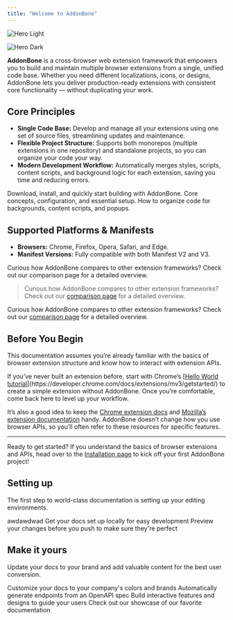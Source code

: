 ```yaml
---
title: "Welcome to AddonBone"
---
```


<img
  className="block dark:hidden"
  src="/images/hero-light.png"
  alt="Hero Light"
/>

<img
  className="hidden dark:block"
  src="/images/hero-dark.png"
  alt="Hero Dark"
/>

**AddonBone** is a cross-browser web extension framework that empowers you to build and maintain multiple browser extensions from a single, unified code base. Whether you need different localizations, icons, or designs, AddonBone lets you deliver production-ready extensions with consistent core functionality — without duplicating your work.

## **Core Principles**

- **Single Code Base:** Develop and manage all your extensions using one set of source files, streamlining updates and maintenance.
- **Flexible Project Structure:** Supports both monorepos (multiple extensions in one repository) and standalone projects, so you can organize your code your way.
- **Modern Development Workflow:** Automatically merges styles, scripts, content scripts, and background logic for each extension, saving you time and reducing errors.

<CardGroup cols={3}>
  <Card title="Get Started" icon="sparkles" href="get-started/introduction">
    Download, install, and quickly start building with AddonBone.
  </Card>
  <Card title="Essentials" icon="sparkles" href="essentials/structure">
    Core concepts, configuration, and essential setup.
  </Card>
  <Card title="Entrypoints" icon="sparkles" href="entrypoints/background">
    How to organize code for backgrounds, content scripts, and popups.
  </Card>
</CardGroup>

## **Supported Platforms & Manifests**

- **Browsers:** Chrome, Firefox, Opera, Safari, and Edge.
- **Manifest Versions:** Fully compatible with both Manifest V2 and V3.

<Info>
  Curious how AddonBone compares to other extension frameworks? Check out our comparison page for a detailed overview.
</Info>

> Curious how AddonBone compares to other extension frameworks? Check out our [comparison page](http://localhost:3000/docs/resources/compare) for a detailed overview.

<Tooltip tip="">Curious how AddonBone compares to other extension frameworks? Check out our </Tooltip>[<Tooltip tip="">comparison page</Tooltip>](http://localhost:3000/docs/resources/compare)<Tooltip tip=""> for a detailed overview.</Tooltip>

## **Before You Begin**

This documentation assumes you’re already familiar with the basics of browser extension structure and know how to interact with extension APIs.

<Card title="New to browser extensions?" icon="sparkles">
  If you’ve never built an extension before, start with Chrome’s [<u>Hello World tutorial</u>](https://developer.chrome.com/docs/extensions/mv3/getstarted/) to create a simple extension without AddonBone. Once you’re comfortable, come back here to level up your workflow.
</Card>

It’s also a good idea to keep the [Chrome extension docs](https://developer.chrome.com/docs/extensions/) and [Mozilla’s extension documentation](https://developer.mozilla.org/en-US/docs/Mozilla/Add-ons/WebExtensions) handy. AddonBone doesn’t change how you use browser APIs, so you’ll often refer to these resources for specific features.

---

Ready to get started? If you understand the basics of browser extensions and APIs, head over to the [Installation page](http://localhost:3000/docs/get-started/installation) to kick off your first AddonBone project\!

## Setting up

The first step to world-class documentation is setting up your editing environments.

<Card title="New Card" icon="sparkles">
  awdawdwad
</Card>

<CardGroup cols={2}>
  <Card title="Edit Your Docs" icon="pen-to-square" href="https://mintlify.com/docs/quickstart">
    Get your docs set up locally for easy development
  </Card>
  <Card title="Preview Changes" icon="image" href="https://mintlify.com/docs/development">
    Preview your changes before you push to make sure they're perfect
  </Card>
</CardGroup>

## Make it yours

Update your docs to your brand and add valuable content for the best user conversion.

<CardGroup cols={2}>
  <Card title="Customize Style" icon="palette" href="https://mintlify.com/docs/settings/global">
    Customize your docs to your company's colors and brands
  </Card>
  <Card title="Reference APIs" icon="code" href="https://mintlify.com/docs/api-playground/openapi">
    Automatically generate endpoints from an OpenAPI spec
  </Card>
  <Card title="Add Components" icon="screwdriver-wrench" href="https://mintlify.com/docs/content/components/accordions">
    Build interactive features and designs to guide your users
  </Card>
  <Card title="Get Inspiration" icon="stars" href="https://mintlify.com/customers">
    Check out our showcase of our favorite documentation
  </Card>
</CardGroup>